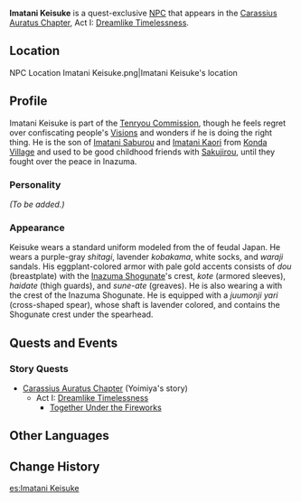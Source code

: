 {{Meta
<!-- REMOVE THIS TEMPLATE AFTER ADDING MISSING INFO -->
|missing_NPC_profile  = yes
}}
{{Character Infobox
|type             = Quest NPC
|image            = NPC Imatani Keisuke.png
|realname         = 
|region           = Inazuma
|affiliation      = Tenryou Commission
|title            = Sakujirou's Old Friend
|voiceEN          = 
|voiceCN          = 
|voiceJP          = 
}}
'''Imatani Keisuke''' is a quest-exclusive [[NPC]] that appears in the [[Carassius Auratus Chapter]], Act I: [[Dreamlike Timelessness]].

==Location==
<gallery hideaddbutton="true" captionalign="center">
NPC Location Imatani Keisuke.png|Imatani Keisuke's location
<!--NPC Location Imatani Keisuke Context.png|Additional context-->
</gallery>

==Profile==
Imatani Keisuke is part of the [[Tenryou Commission]], though he feels regret over confiscating people's [[Vision]]s and wonders if he is doing the right thing. He is the son of [[Imatani Saburou]] and [[Imatani Kaori]] from [[Konda Village]] and used to be good childhood friends with [[Sakujirou]], until they fought over the peace in Inazuma.

===Personality===
''(To be added.)''

===Appearance===
Keisuke wears a standard uniform modeled from the {{Lang|''ashigaru''|ja=足軽}} of feudal Japan. He wears a purple-gray ''shitagi'', lavender ''kobakama'', white socks, and ''waraji'' sandals. His eggplant-colored armor with pale gold accents consists of ''dou'' (breastplate) with the [[Inazuma Shogunate]]'s crest, ''kote'' (armored sleeves), ''haidate'' (thigh guards), and ''sune-ate'' (greaves). He is also wearing a {{Lang|''jingasa''|ja=陣笠}} with the crest of the Inazuma Shogunate. He is equipped with a ''juumonji yari'' (cross-shaped spear), whose shaft is lavender colored, and contains the Shogunate crest under the spearhead.

==Quests and Events==
===Story Quests===
* [[Carassius Auratus Chapter]] (Yoimiya's story)
** Act I: [[Dreamlike Timelessness]]
*** [[Together Under the Fireworks]]

==Other Languages==
{{Other Languages|default_hidden = 1
|en      = Imatani Keisuke
|zhs     = 今谷佳祐
|zhs_rm  = Jīn'gǔ Jiāyòu
|zht     = 今谷佳祐
|zht_rm  = Jīn'gǔ Jiāyòu
|ja      = 今谷佳祐
|ja_rm   = Imatani Keisuke
|ko      = 이마타니 케이스케
|ko_rm   = Imatani Keiseuke
|es      = Imatani Keisuke
|fr      = Imatani Keisuke
|ru      = Иматани Кэйсукэ
|th      = Imatani Keisuke
|vi      = Imatani Keisuke
|de      = Imatani Keisuke
|id      = Imatani Keisuke
|pt      = Imatani Keisuke
}}

==Change History==
{{Change History|2.0}}
<!--
==References==
{{Reflist}}-->

[[es:Imatani Keisuke]]